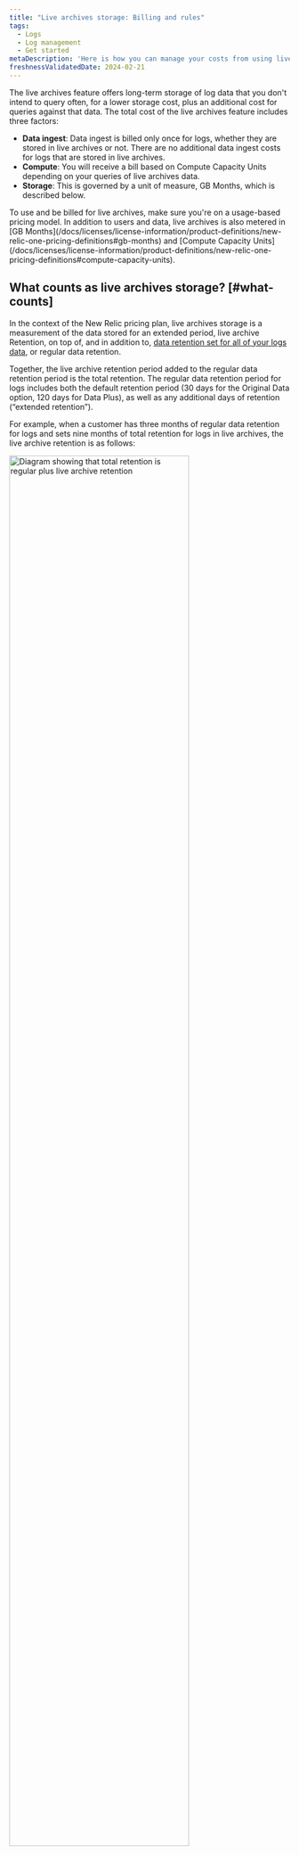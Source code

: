 ```yaml
---
title: "Live archives storage: Billing and rules" 
tags:
  - Logs
  - Log management
  - Get started
metaDescription: 'Here is how you can manage your costs from using live archives'
freshnessValidatedDate: 2024-02-21 
---
```



The live archives feature offers long-term storage of log data that you don't intend to query often, for a lower storage cost, plus an additional cost for queries against that data. The total cost of the live archives feature includes three factors:

* **Data ingest**: Data ingest is billed only once for logs, whether they are stored in live archives or not. There are no additional data ingest costs for logs that are stored in live archives.
* **Compute**: You will receive a bill based on Compute Capacity Units depending on your queries of live archives data.
* **Storage**: This is governed by a unit of measure, GB Months, which is described below. 

<Callout variant="tip">
  To use and be billed for live archives, make sure you're on a usage-based pricing model. In addition to users and data, live archives is also metered in [GB Months](/docs/licenses/license-information/product-definitions/new-relic-one-pricing-definitions#gb-months) and [Compute Capacity Units](/docs/licenses/license-information/product-definitions/new-relic-one-pricing-definitions#compute-capacity-units).
</Callout>

## What counts as live archives storage? [#what-counts]

In the context of the New Relic pricing plan, live archives storage is a measurement of the data stored for an extended period, live archive Retention, on top of, and in addition to, [data retention set for all of your logs data](/docs/data-apis/manage-data/manage-data-retention/#adjust-retention), or regular data retention. 

Together, the live archive retention period added to the regular data retention period is the total retention. The regular data retention period for logs includes both the default retention period (30 days for the Original Data option, 120 days for Data Plus), as well as any additional days of retention (“extended retention”).

For example, when a customer has three months of regular data retention for logs and sets nine months of total retention for logs in live archives, the live archive retention is as follows:

<img
    width="80%;"
    title="Retention diagram"
    alt="Diagram showing that total retention is regular plus live archive retention"
    src={logsDataRetention}
/>

<Callout variant="important">
A GB Month is a measurement of the volume of data and length of time stored by the Products for the benefit of the Customer, including from the Software, the Customer Properties, or Third-Party Services. GB Months also includes telemetry data from preview or pre-release versions of software. For more details, see our [definitions](/docs/licenses/license-information/product-definitions/new-relic-one-pricing-definitions#gb-months).
</Callout>

## How do we calculate storage? [#calculate]

When you purchase the add-on Live Archives Storage, we measure storage in GB Months. GB Months are calculated for each day. 

We count how many bytes were stored in live archives as of the end of a given day (UTC). To count bytes stored in live archives, we sum the GB Ingested for (total retention - regular data retention) days, starting from total retention days ago, moving forward in time. Then, we divide that number of bytes by the number of days in the month. To get the total GB Months for one month, we can then just add up the GB Months for the days of that month.

**Example**: Let's say a customer has configured 60 days of total retention for logs, with 30 days of regular data retention. That means a log spends the last 30 days of those 60 days in live archives storage and after the total 60 days, the log expires from live archives and is no longer retained. If the customer has been collecting data for several months, at a steady 1 GB/day of logs ingested, 30 GB will reside in regular logs storage and 30 GB more will reside in live archives. Each day, one GB is ingested into standard storage and one new GB expires from live archives and is deleted.

On September 1st, we would: 

* Count the 30 GB stored in live archives, and 
* Since September is 30 days long, record 1 GB Months (30 GB/30 days) of storage usage for Sep 1st. 
* Repeat this same measurement for each day of September, since the “bucket” of 30 days of Live Archives Storage remains full with 30 GB for the entire month. 

Adding up all the days' measurements, each of 1 GB Month, gives a total of 30 GB Months by Oct 1. Therefore, this customer has used 30 GB Months of storage for the month of September.

## Other calculation details [#other-calc-details] 

Here are some additional aspects of our calculation:

* In the context of our pricing model, a GB is defined as 1 billion bytes.
* Monthly live archives storage (GB Months) is rounded up to the nearest integer. For example, if your organization uses 99.9 GB Months during a month, that's counted as 100 GB Months.
* Retention for a given day of usage rating is considered to be the last value set for the UTC day. Applies to both regular data retention and live archives storage.
* Timestamp from when data enters usage pipeline is used to calculate usage, not the logs timestamp or back- or forward-dated event timestamp.
